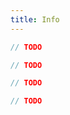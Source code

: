 ```yaml
---
title: Info
---
```



<RunnableCode>

<!-- embedme info-version.beacon.ts -->

```ts
// TODO
```

<!-- embedme info-version.taquito.ts -->

```ts
// TODO
```

</RunnableCode>

<RunnableCode>

<!-- embedme info-connection.beacon.ts -->

```ts
// TODO
```

<!-- embedme info-connection.taquito.ts -->

```ts
// TODO
```

</RunnableCode>
